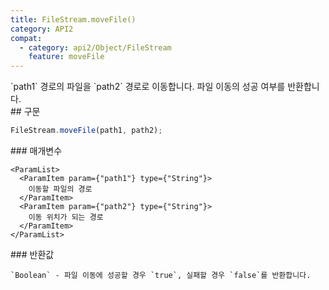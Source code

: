 ```yaml
---
title: FileStream.moveFile()
category: API2
compat:
  - category: api2/Object/FileStream
    feature: moveFile
---
```


<Section>
  `path1` 경로의 파일을 `path2` 경로로 이동합니다. 파일 이동의 성공 여부를 반환합니다.
</Section>
<Section>
  ## 구문

  ~~~js
  FileStream.moveFile(path1, path2);
  ~~~

  <Section>
    ### 매개변수

    <ParamList>
      <ParamItem param={"path1"} type={"String"}>
        이동할 파일의 경로
      </ParamItem>
      <ParamItem param={"path2"} type={"String"}>
        이동 위치가 되는 경로
      </ParamItem>
    </ParamList>
  </Section>
  <Section>
    ### 반환값

    `Boolean` - 파일 이동에 성공할 경우 `true`, 실패할 경우 `false`를 반환합니다.
  </Section>
</Section>